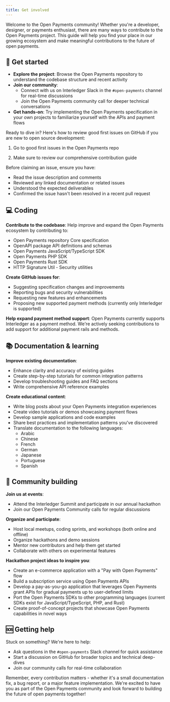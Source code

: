 ```yaml
---
title: Get involved
---
```



Welcome to the Open Payments community! Whether you're a developer, designer, or payments enthusiast, there are many ways to contribute to the Open Payments project. This guide will help you find your place in our growing ecosystem and make meaningful contributions to the future of open payments.

## 🚀 Get started

- **Explore the project**: Browse the <LinkOut href='https://github.com/interledger/open-payments'>Open Payments repository</LinkOut> to understand the codebase structure and recent activity
- **Join our community**: 
  - Connect with us on <LinkOut href='https://communityinviter.com/apps/interledger/interledger-working-groups-slack'>Interledger Slack</LinkOut> in the `#open-payments` channel for real-time discussions
  - Join the <LinkOut href='https://calendar.google.com/calendar/event?action=TEMPLATE&tmeid=MDNjYTdhYmE5MTgwNGJhMmIxYmU0YWFkMzI2NTFmMjVfMjAyNDA1MDhUMTIwMDAwWiBjX2NqMDI3Z21oc3VqazkxZXZpMjRkOXB2bXQ0QGc&tmsrc=c_cj027gmhsujk91evi24d9pvmt4%40group.calendar.google.com&scp=ALL'>Open Payments community call</LinkOut> for deeper technical conversations
- **Get hands-on**: Try implementing the Open Payments specification in your own projects to familiarize yourself with the APIs and payment flows

Ready to dive in? Here's how to review good first issues on GitHub if you are new to open source development:

1. Go to <LinkOut href='https://github.com/interledger/open-payments/issues?q=is%3Aissue+is%3Aopen+label%3A%22good+first+issue%22'>good first issues</LinkOut> in the Open Payments repo

2. Make sure to review our comprehensive <LinkOut href='https://github.com/interledger/open-payments/blob/main/.github/contributing.md'>contribution guide</LinkOut>

Before claiming an issue, ensure you have:
- Read the issue description and comments
- Reviewed any linked documentation or related issues
- Understood the expected deliverables
- Confirmed the issue hasn't been resolved in a recent pull request

## 💻 Coding

**Contribute to the codebase**: Help improve and expand the Open Payments ecosystem by contributing to:
- <LinkOut href='https://github.com/interledger/open-payments'>Open Payments repository</LinkOut> Core specification
- <LinkOut href='https://github.com/interledger/open-payments/tree/main/packages/openapi'>OpenAPI package</LinkOut> API definitions and schemas
- <LinkOut href='https://github.com/interledger/open-payments/tree/main/packages/open-payments'>Open Payments JavaScript/TypeScript SDK</LinkOut> 
- <LinkOut href='https://github.com/interledger/open-payments-php'>Open Payments PHP SDK</LinkOut>
- <LinkOut href='https://github.com/interledger/open-payments-rust'>Open Payments Rust SDK</LinkOut>
- <LinkOut href='https://github.com/interledger/open-payments/tree/main/packages/http-signature-utils'>HTTP Signature Util</LinkOut> - Security utilities

**Create GitHub issues for**:
- Suggesting specification changes and improvements
- Reporting bugs and security vulnerabilities
- Requesting new features and enhancements
- Proposing new supported payment methods (currently only Interledger is supported)

**Help expand payment method support**: Open Payments currently supports Interledger as a payment method. We're actively seeking contributions to add support for additional payment rails and methods.

## 📚 Documentation & learning

**Improve existing documentation**:
- Enhance clarity and accuracy of existing guides
- Create step-by-step tutorials for common integration patterns
- Develop troubleshooting guides and FAQ sections
- Write comprehensive API reference examples

**Create educational content**:
- Write blog posts about your Open Payments integration experiences
- Create video tutorials or demos showcasing payment flows
- Develop sample applications and code examples
- Share best practices and implementation patterns you've discovered
- Translate documentation to the following languages:
  - Arabic
  - Chinese
  - French
  - German
  - Japanese
  - Portuguese
  - Spanish


## 🤝 Community building

**Join us at events**:
- Attend the <LinkOut href='https://interledger.org/summit'>Interledger Summit</LinkOut> and participate in our annual hackathon
- Join our <LinkOut href='https://calendar.google.com/calendar/event?action=TEMPLATE&tmeid=MDNjYTdhYmE5MTgwNGJhMmIxYmU0YWFkMzI2NTFmMjVfMjAyNDA1MDhUMTIwMDAwWiBjX2NqMDI3Z21oc3VqazkxZXZpMjRkOXB2bXQ0QGc&tmsrc=c_cj027gmhsujk91evi24d9pvmt4%40group.calendar.google.com&scp=ALL'>Open Payments Community calls</LinkOut> for regular discussions

**Organize and participate**:
- Host local meetups, coding sprints, and workshops (both online and offline)
- Organize hackathons and demo sessions
- Mentor new contributors and help them get started
- Collaborate with others on experimental features

**Hackathon project ideas to inspire you**:
- Create an e-commerce application with a "Pay with Open Payments" flow
- Build a subscription service using Open Payments APIs
- Develop a pay-as-you-go application that leverages Open Payments grant APIs for gradual payments up to user-defined limits
- Port the Open Payments SDKs to other programming languages (current SDKs exist for <LinkOut href='https://github.com/interledger/open-payments/tree/main/packages/open-payments'>JavaScript/TypeScript</LinkOut>, <LinkOut href='https://github.com/interledger/open-payments-php'>PHP</LinkOut>, and <LinkOut href='https://github.com/interledger/open-payments-rust'>Rust</LinkOut>)
- Create proof-of-concept projects that showcase Open Payments capabilities in novel ways

## 🆘 Getting help

Stuck on something? We're here to help:

- Ask questions in the `#open-payments` Slack channel for quick assistance
- Start a discussion on GitHub for broader topics and technical deep-dives
- Join our <LinkOut href='https://calendar.google.com/calendar/event?action=TEMPLATE&tmeid=MDNjYTdhYmE5MTgwNGJhMmIxYmU0YWFkMzI2NTFmMjVfMjAyNDA1MDhUMTIwMDAwWiBjX2NqMDI3Z21oc3VqazkxZXZpMjRkOXB2bXQ0QGc&tmsrc=c_cj027gmhsujk91evi24d9pvmt4%40group.calendar.google.com&scp=ALL'>community calls</LinkOut> for real-time collaboration

Remember, every contribution matters - whether it's a small documentation fix, a bug report, or a major feature implementation. We're excited to have you as part of the Open Payments community and look forward to building the future of open payments together!
